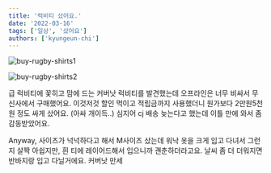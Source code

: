 ```yaml
---
title: '럭비티 샀어요.'
date: '2022-03-16'
tags: ['일상', '샀어요']
authors: ['kyungeun-chi']
---
```


![buy-rugby-shirts1](/static/images/posts/buy-rugby-shirts1.jpeg)

![buy-rugby-shirts2](/static/images/posts/buy-rugby-shirts2.jpeg)

급 럭비티에 꽃히고 맘에 드는 커버낫 럭비티를 발견했는데 오프라인은 너무 비싸서 무신사에서 구매했어요.
이것저것 할인 먹이고 적립금까지 사용했더니 원가보다 2만원5천원 정도 싸게 샀어요. (아싸 개이득..)
심지어 cj 배송 늦는다고 했는데 이틀 만에 와서 좀 감동받았어요.

Anyway, 사이즈가 넉넉하다고 해서 M사이즈 샀는데 워낙 옷을 크게 입고 다녀서 그런지 살짝 아쉽지만, 흰 티에 레이어드해서 입으니까 괜춘하더라고요.
날씨 좀 더 더워지면 반바지랑 입고 다닐거에요. 커버낫 만세